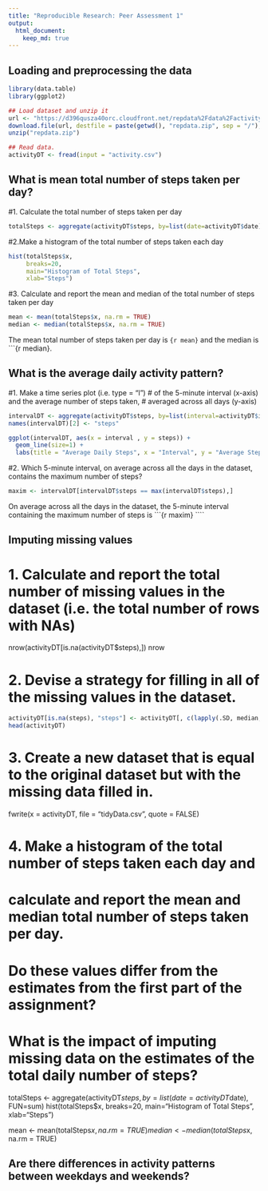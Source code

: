 ```yaml
---
title: "Reproducible Research: Peer Assessment 1"
output: 
  html_document:
    keep_md: true
---
```



## Loading and preprocessing the data
```r
library(data.table)
library(ggplot2)

## Load dataset and unzip it
url <- "https://d396qusza40orc.cloudfront.net/repdata%2Fdata%2Factivity.zip"
download.file(url, destfile = paste(getwd(), "repdata.zip", sep = "/"), method = "curl")
unzip("repdata.zip")

## Read data. 
activityDT <- fread(input = "activity.csv")
```


## What is mean total number of steps taken per day?
#1. Calculate the total number of steps taken per day
```r
totalSteps <- aggregate(activityDT$steps, by=list(date=activityDT$date), FUN=sum)
```

#2.Make a histogram of the total number of steps taken each day
```r
hist(totalSteps$x,
     breaks=20,
     main="Histogram of Total Steps", 
     xlab="Steps")
````

#3. Calculate and report the mean and median of the total number of steps taken per day
```r
mean <- mean(totalSteps$x, na.rm = TRUE)
median <- median(totalSteps$x, na.rm = TRUE)
```
The mean total number of steps taken per day is ```{r mean} ``` and the median is ```{r median}.


## What is the average daily activity pattern?
#1. Make a time series plot (i.e. \color{red}{\verb|type = "l"|}type = "l") 
#   of the 5-minute interval (x-axis) and the average number of steps taken, 
#   averaged across all days (y-axis)
```r
intervalDT <- aggregate(activityDT$steps, by=list(interval=activityDT$interval), FUN=mean, na.rm=TRUE)
names(intervalDT)[2] <- "steps"

ggplot(intervalDT, aes(x = interval , y = steps)) + 
  geom_line(size=1) + 
  labs(title = "Average Daily Steps", x = "Interval", y = "Average Steps per day")
````

#2. Which 5-minute interval, on average across all the days in the dataset, contains the maximum number of steps?
```r
maxim <- intervalDT[intervalDT$steps == max(intervalDT$steps),]           
```
On average across all the days in the dataset, the 5-minute interval containing the maximum number of steps is ```{r maxim} ````


## Imputing missing values
# 1. Calculate and report the total number of missing values in the dataset (i.e. the total number of rows with \color{red}{\verb|NA|}NAs)
nrow(activityDT[is.na(activityDT$steps),])
nrow

# 2. Devise a strategy for filling in all of the missing values in the dataset. 
```r
activityDT[is.na(steps), "steps"] <- activityDT[, c(lapply(.SD, median, na.rm = TRUE)), .SDcols = c("steps")]
head(activityDT)
```

# 3. Create a new dataset that is equal to the original dataset but with the missing data filled in.
fwrite(x = activityDT, file = "tidyData.csv", quote = FALSE)

# 4. Make a histogram of the total number of steps taken each day and 
# calculate and report the mean and median total number of steps taken per day. 
# Do these values differ from the estimates from the first part of the assignment? 
# What is the impact of imputing missing data on the estimates of the total daily number of steps?
totalSteps <- aggregate(activityDT$steps, by=list(date=activityDT$date), FUN=sum)
hist(totalSteps$x,
     breaks=20,
     main="Histogram of Total Steps", 
     xlab="Steps")

mean <- mean(totalSteps$x, na.rm = TRUE)
median <- median(totalSteps$x, na.rm = TRUE)

## Are there differences in activity patterns between weekdays and weekends?
